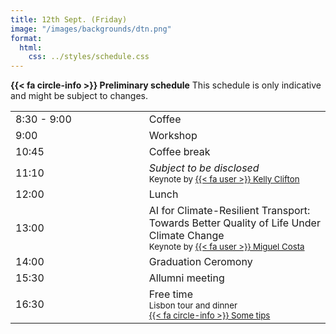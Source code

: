 ```yaml
---
title: 12th Sept. (Friday)
image: "/images/backgrounds/dtn.png"
format:
  html:
    css: ../styles/schedule.css
---
```

<div class="alert alert-info">
  <strong>{{< fa circle-info >}} Preliminary schedule</strong> This schedule is only indicative and might be subject to changes.
</div>

::: {.schedule-forum}
| |  |
| --- | ---- |
| 8:30 - 9:00 | <span class="event-outline-blue"></span> Coffee                                 |
| 9:00        | <span class="event-filled-orange size-2"></span> Workshop               |
| 10:45       | <span class="event-outline-blue"></span> Coffee break                           |
| 11:10       | <span class="event-filled-green"></span> *Subject to be disclosed*  <br/> <small>Keynote by [{{< fa user >}} Kelly Clifton](/speakers/kclifton.html)</small>          |
| 12:00       | <span class="event-outline-blue"></span> Lunch                                  |
| 13:00       | <span class="event-filled-green"></span> AI for Climate-Resilient Transport: Towards Better Quality of Life Under Climate Change <br/> <small>Keynote by [{{< fa user >}} Miguel Costa](/speakers/mcosta.html)</small> |
| 14:00       | <span class="event-filled-blue"></span> Graduation Ceromony  |
| 15:30       | <span class="event-outline-blue"></span> Allumni meeting            |
| 16:30       | <span class="event-filled-red size-3"></span> Free time<br/><small>Lisbon tour and dinner</small><br/><small>[{{< fa circle-info >}}  Some tips](/forum/lisbon.html)</small>                     | 
:::
